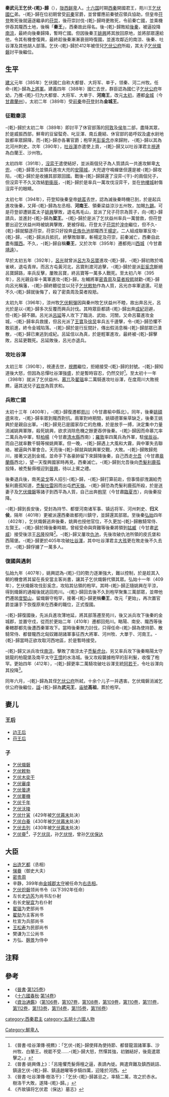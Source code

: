 {{noteTA
|T=zh-hans:乞伏乾归;zh-hk:乞伏乾歸;zh-tw:乞伏乾歸;
|1=zh-hans:乾;zh-hk:乾;zh-tw:乾;
}}
{{Emperorcn box|图像=
|名称=秦武元王
|姓名=乞伏-{乾}-歸
|庙号=高祖
|谥号=武元王
|陵墓=元平陵
|政权=[[西秦|西秦]]
|出生日期=？
|逝世日期=412年
|在位=388年－400年<br>409年－412年
|年号=[[太初_(西秦)|太初]]：388年六月-400年七月<br>
[[更始_(西秦)|更始]]：409年七月-412年八月
}}

'''秦武元王乞伏-{乾}-歸'''（{{bd||？|412年|catIdx=q}}），[[陇西|陇西]][[鲜卑|鲜卑]]人。[[十六国|十六国]]时期[[西秦|西秦]]開國君王，苑川王[[乞伏國仁|乞伏國仁]]弟。-{乾}-歸在位初期曾受[[前秦|前秦]]官爵，並曾響應前秦號召領兵協助，但皇帝[[苻登|苻登]]敗死後就逼逐繼承的[[苻崇|苻崇]]，後苻崇討伐-{乾}-歸時更敗死，令前秦亡國，並乘機併吞其隴西土地，後稱「'''秦王'''」，西秦故此得名。後-{乾}-歸敗給[[後秦|後秦]]，被逼投降[[南涼|南涼]]，最終向後秦歸降，暫時亡國。但因後秦王[[姚興|姚興]]將其放回原地，並將部眾還給他，令其有機會復興，最終趁後秦漸漸衰弱時復國，並進攻鄰近的南涼、後秦、吐谷渾及其他胡人部落。乞伏-{乾}-歸於412年被侄兒[[乞伏公府|乞伏公府]]所殺，其太子[[乞伏熾磐|乞伏熾磐]]討平後繼位。

== 生平 ==
[[建义_(西秦)|建义]]元年（385年）乞伏國仁自称大都督、大将军、单于，领秦、河二州牧。任命-{乾}-歸為[[上將軍|上將軍]]。建義四年（388年）國仁去世，群臣認為國仁子[[乞伏公府|乞伏公府]]年幼，乃推-{乾}-归为大都督、大将军、大单于、'''河南王'''，改元[[太初_(西秦)|太初]]，遷都[[金城郡|金城]]（今[[甘肅|甘肅]][[蘭州|蘭州]]）。太初二年（389年）受[[前秦|前秦]]帝[[苻登|苻登]]封為'''金城王'''。

=== 征戰秦涼 ===
-{乾}-歸於太初二年（389年）即討平了休官部落的[[阿敦|阿敦]]及[[侯年|侯年]]二部，盡降其眾，於是威振西部，鮮卑的豆留螱奇、叱豆渾、南丘鹿結、休官部的曷呼奴及盧水尉地跋都率眾歸降，而-{乾}-歸亦各署官爵；枹罕羌[[彭奚念|彭奚念]]亦來歸附，-{乾}-歸以其為北河州刺史。次年（390年），[[吐谷渾|吐谷渾]]亦遣使上貢，-{乾}-歸又以吐谷渾君主[[視連|視連]]為白蘭王、沙州牧。

太初四年（391年），[[沒弈干|沒弈干]]遣使結好，並派兩個兒子為人質請兵一共進攻鮮卑[[大兜|大兜]]，-{乾}-歸答允並領兵進攻大兜的[[安陽城|安陽城]]，大兜退守鳴蟬堡但還是被-{乾}-歸攻陷，-{乾}-歸於是收擄其部眾回國。戰後-{乾}-歸歸還了沒弈-{干}-的兩個兒子，但沒弈干不久又改結[[劉衞辰|劉衞辰]]，-{乾}-歸於是率兵一萬攻伐沒弈干，並在[[他樓城|他樓城]]射傷沒弈干的眼睛。

太初七年（394年），苻登知後秦皇帝[[姚萇|姚萇]]去世，認為滅後秦時機已到，於是起兵進攻後秦，又拜-{乾}-歸為左丞相、'''河南王'''、領秦梁益涼沙五州牧，加賜[[九錫|九錫]]。可是苻登卻遭姚萇太子[[姚興|姚興]]擊敗，退屯馬毛山，並派了兒子苻宗為質子，向-{乾}-歸請兵，並進封-{乾}-歸為'''梁王'''。-{乾}-歸於是派了乞伏益州率兵一萬營救，但苻登要出迎乞伏益州時被姚興擊敗，更被俘殺。苻登太子[[苻崇|苻崇]]於[[湟中|湟中]]繼位，但不久-{乾}-歸就驅逐苻崇，苻崇只好投奔[[氐族|氐族]][[仇池|仇池]]部隴西王[[楊定_(仇池)|楊定]]。二人組成聯軍反攻-{乾}-歸，-{乾}-歸派兵抵抗，終擊敗聯軍，斬楊定及苻崇，前秦滅亡，西秦自此盡有[[隴西|隴西]]。不久，-{乾}-歸自稱'''秦王'''，又於次年（395年）遷都苑川[[西城|西城]]（今甘肅[[靖遠|靖遠]]）。

早於太初五年（392年），[[呂光|呂光]]就曾派[[呂方_(十六國)|呂方]]及[[呂寶|呂寶]]進攻-{乾}-歸，-{乾}-歸初敗於鳴雀峽，退屯青岸。而呂方屯黃河北，呂寶則渡河追擊，-{乾}-歸於是派[[彭奚念|彭奚念]]斷絕呂寶歸路，率兵反擊，屢敗呂寶，終呂寶等一萬多人戰死。至太初八年（395年），呂光親自率十萬軍進攻-{乾}-歸，左輔將軍[[密貴周|密貴周]]及[[莫者羖羝|莫者羖羝]]就勸-{乾}-歸向呂光稱藩，-{乾}-歸終聽從並以兒子[[乞伏敕勃|乞伏敕勃]]作為人質，呂光亦率軍退還。可是不久-{乾}-歸就後悔了，殺了密貴周及莫者羖羝。

太初九年（396年），涼州牧[[乞伏軻彈|乞伏軻彈]]因與秦州牧乞伏益州不睦，故出奔呂光，呂光於是以-{乾}-歸多次反覆而興兵討伐。其時眾臣都請-{乾}-歸出奔[[成紀|成紀]]迴避，但-{乾}-歸不願。呂光派[[呂延|呂延]]等人攻下了臨洮、武始、河關，又命呂纂進攻金城，-{乾}-歸率兵救援，但呂光派了[[王寶|王寶]]及[[徐炅|徐炅]]率兵五千邊擊，令-{乾}-歸恐懼不敢前進，終令金城陷落。-{乾}-歸於是行反間計，傳出假消息稱-{乾}-歸部眾已潰散，-{乾}-歸已東逃到成紀。呂延信以為真，於是輕軍進攻，最終被-{乾}-歸擊敗，呂延更戰死。呂延敗後，呂光亦退兵。

=== 攻吐谷渾 ===
太初三年（390年），視連去世，[[視羆|視羆]]繼位，拒絕接受-{乾}-歸的封號。-{乾}-歸知道後大怒，但因為忌憚吐谷渾強盛，於是暫時容忍，仍然交好<ref>《晉書·哇谷渾傳·視羆》：「乞伏-{乾}-歸使拜為使持節、都督龍涸諸軍事、沙州牧、白蘭王。視罷不受……-{乾}-歸大怒，然憚其強，初猶結好，後竟遣眾擊之。」</ref>。至太初十一年（398年）就派了乞伏益州、[[慕兀|慕兀]]及[[翟瑥|翟瑥]]率二萬騎進攻吐谷渾，在度周川大敗視羆，逼其送兒子[[宕豈|宕豈]]為質求和。

=== 兵敗亡國 ===
太初十三年（400年），-{乾}-歸復遷都[[苑川|苑川]]（今甘肅榆中縣北）。同年，後秦[[姚碩德|姚碩德]]來攻，-{乾}-歸率眾到隴西對抗。兩軍對峙期間，姚碩德軍柴草缺乏，後秦王姚興於是親自出軍。-{乾}-歸見已是國家存亡的危機，於是放手一搏，決定集中力量消滅姚興軍隊，殺死姚興，欲求消除危機之餘更吞併後秦。-{乾}-歸因而命慕兀率二萬兵為中軍，駐[[柏楊|柏楊]]（今甘肅[[清水縣|清水縣]]西南）；[[羅敦|羅敦]]率四萬兵為外軍，駐[[侯辰谷|侯辰谷]]。而自己就率數千騎等候姚興軍。但一晚，-{乾}-歸遇上大風和大霧，與中軍失去聯絡，被逼與外軍會合。天亮後-{乾}-歸就與姚興軍交戰，大敗。-{乾}-歸敗歸苑川，接著又逃到金城，並命手下各豪帥留下來歸降後秦，自己西走[[允吾|允吾]]（今甘肅[[皋蘭縣|皋蘭縣]]西北），望一天復興國家時再見。西秦滅亡。-{乾}-歸到允吾後向[[禿髮利鹿孤|禿髮利鹿孤]]投降，被禿髮傉檀迎到[[晉興|晉興]]，待以上賓之禮。

後秦退兵後，南羌[[梁戈|梁戈]]等人招引-{乾}-歸，-{乾}-歸打算前赴，但事情卻洩漏給禿髮利鹿孤知道，[[禿髮吐雷|禿髮吐雷]]因而出屯[[捫天嶺|捫天嶺]]。-{乾}-歸恐為禿髮利鹿孤所殺，於是送妻子及[[乞伏熾磐|乞伏熾磐]]等諸子到西平為人質，自己出奔[[枹罕|枹罕]]（今甘肅[[臨夏市|臨夏市]]），向後秦投降。

-{乾}-歸到長安後，受封為持节、都督河南诸军事、镇远将军、河州刺史、'''归义侯'''，隔年（401年）更被派還西秦故都苑川鎮守，並歸還其部眾。至後秦[[弘始|弘始]]四年（402年），乞伏熾磐逃奔後秦，姚興也授他官位，不久更加-{乾}-歸散騎常侍、左賢王。-{乾}-歸於降後秦時期，曾經受命與齊難等後秦將領到[[姑臧|姑臧]]（今甘肅[[武威|武威]]）接受後涼王[[呂隆|呂隆]]投降<ref>《晉書·姚興傳上》：「呂隆懼禿髮傉檀之逼，表請內徙。興遣齊難及鎮西姚詰、鎮遠乞伏-{乾}-歸、鎮遠趙曜等步騎四萬，迎隆於河西。</ref>。-{乾}-歸又屢攻[[仇池|仇池]]，先後攻破仇池所領的皮氏堡和西陽堡。-{乾}-歸更於405年攻破[[吐谷渾|吐谷渾]]，其中吐谷渾君主[[烏紇提|大孩]]更在敗走後不久去世，-{乾}-歸俘擄了一萬多人。

=== 復國與遇刺 ===
弘始九年（407年），姚興認為-{乾}-归的勢力逐漸強大，難以控制，於是趁其入朝的機會將其留在長安當主客尚書，讓其子乞伏熾磐代領其眾。弘始十一年（409年），乞伏熾磐攻伐彭奚念，攻陷其佔領的枹罕。其時-{乾}-歸正隨姚興在平涼，得到熾磐的通報後就逃回苑川。-{乾}-歸回去後不久到枹罕聚集三萬部眾，並帶他們遷居[[度堅山|度堅山]]，留熾磐守枹罕，接著-{乾}-歸更稱'''秦王'''，改元「更始」，再次置官爵並讓手下恢復原來在西秦的職位，正式復國。

-{乾}-歸復國後，先派兵進攻薄地延，將其部落遷至苑川，後又派兵攻下後秦的金城郡，並置守戍，從而於更始二年（410年）遷都回苑川。略陽、南安、隴西等後秦轄郡都先後遭西秦軍攻下。當時後秦無力討伐，只得任命-{乾}-歸為使持節、散騎常侍、都督隴西北匈奴雜胡諸軍事征西大將軍、河州牧、大單于、河南王。-{乾}-歸當時正欲攻取河西地區，於是暫時接受。

-{乾}-歸又派兵攻伐[[南涼|南涼]]，擊敗了南涼太子[[禿髮虎台|禿髮虎台]]。另又率兵攻下後秦略陽太守姚龍的柏龍堡及南平太守[[王憬|王憬]]的水洛城。後又攻殺襲據枹罕的彭利髮，收復了枹罕。更始四年（412年），-{乾}-歸更率二萬騎攻破吐谷渾支統[[阿若干|阿若干]]，令吐谷渾向其投降<ref>《晉書·吐谷渾傳·樹洛干》：「乞伏-{乾}-歸甚忌之，率騎二萬，攻之於赤水。樹洛干大敗，遂降-{乾}-歸。」</ref>。

同年六月，-{乾}-歸為其侄[[乞伏公府|乞伏公府]]所弒，十余个儿子一并遇害。乞伏熾磐消滅乞伏公府後繼位，[[諡|諡]]-{乾}-歸為'''武元王'''，[[庙號|庙號]]'''高祖'''，葬於枹罕。

== 妻儿 ==
=== 王后 ===
*[[边王后_(乞伏乾归)|边王后]]
*[[苻王后_(乞伏乾归)|苻王后]]
=== 子 ===
*[[乞伏熾磐|乞伏熾磐]]
*[[乞伏敕勃|乞伏敕勃]]
*[[乞伏木奕干|乞伏木奕干]]
*[[乞伏審虔|乞伏審虔]]
*[[乞伏曇達|乞伏曇達]]
*[[乞伏婁機|乞伏婁機]]
*[[乞伏千年|乞伏千年]]
*[[乞伏沃陵|乞伏沃陵]]
*[[乞伏什寅|乞伏什寅]]（429年被[[乞伏暮末|乞伏暮末]]处决）
*[[乞伏白養|乞伏白養]]（430年被[[乞伏暮末|乞伏暮末]]处决）
*[[乞伏去列|乞伏去列]]（430年被[[乞伏暮末|乞伏暮末]]处决）
*[[乞伏亹|乞伏亹]]<ref>《齐故镇将乞伏君（保达）墓志》</ref>，子[[乞伏凤|乞伏凤]]，孙[[乞伏悦|乞伏悦]]，曾孙[[乞伏保达|乞伏保达]]

==大臣==
* [[出连乞都|出连乞都]]（丞相）
* [[悌眷|悌眷]]（御史大夫）
* [[密贵周|密贵周]]
* 辛静，399年由[[金城郡|金城郡]][[太守|太守]]被任命为[[右丞相|右丞相]]。
* [[乞伏炽磐|乞伏炽磐]]领尚书令（以下392年任命）
* 左长史[[边芮|边芮]]为尚书左仆射
* 右长史[[秘宜|秘宜]]为右仆射
* [[翟瑥|翟瑥]]为吏部尚书
* [[翟勍|翟勍]]为主客尚书
* 杜宣为兵部尚书
* [[王松寿|王松寿]]为民部尚书
* 樊谦为三公尚书
* 方弘、[[麹景|麹景]]为侍中

{{中国皇帝|兄宣烈王[[乞伏国仁|乞伏国仁]]|长子文昭王[[乞伏炽磐|乞伏熾磐]]|[[东晋十六国君主列表#西秦|西秦君主]]|第一次在位：388-400
第二次在位：409-412}}

{{五胡十六國君主}}

==注释==
{{reflist}}
==參考==
* 《[[晉書|晉書]]·[[s:晉書/卷125|第125卷]]》
* 《[[十六國春秋|十六國春秋]]·[[s:十六國春秋/卷14|第14卷]]》
* 《[[資治通鑑|資治通鑑]]》（[[s:資治通鑑/卷106|第106卷]]，[[s:資治通鑑/卷107|第107卷]]，[[s:資治通鑑/卷108|第108卷]]，[[s:資治通鑑/卷109|第109卷]]，[[s:資治通鑑/卷110|第110卷]]，[[s:資治通鑑/卷111|第111卷]]，[[s:資治通鑑/卷112|第112卷]]，[[s:資治通鑑/卷113|第113卷]]，[[s:資治通鑑/卷114|第114卷]]，[[s:資治通鑑/卷115|第115卷]]，[[s:資治通鑑/卷116|第116卷]]）

[[category:西秦君主|category:西秦君主]]
[[category:五胡十六國人物|category:五胡十六國人物]]
[[Category:鮮卑人|Category:鮮卑人]]